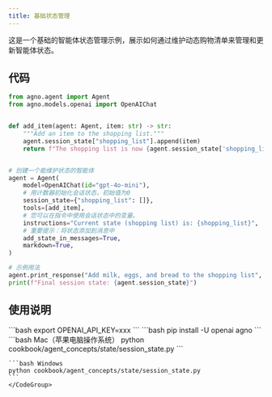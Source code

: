 ```yaml
---
title: 基础状态管理
---
```

这是一个基础的智能体状态管理示例，展示如何通过维护动态购物清单来管理和更新智能体状态。

## 代码

```python cookbook/agent_concepts/state/session_state.py
from agno.agent import Agent
from agno.models.openai import OpenAIChat


def add_item(agent: Agent, item: str) -> str:
    """Add an item to the shopping list."""
    agent.session_state["shopping_list"].append(item)
    return f"The shopping list is now {agent.session_state['shopping_list']}"


# 创建一个能维护状态的智能体
agent = Agent(
    model=OpenAIChat(id="gpt-4o-mini"),
    # 用计数器初始化会话状态，初始值为0
    session_state={"shopping_list": []},
    tools=[add_item],
    # 您可以在指令中使用会话状态中的变量。
    instructions="Current state (shopping list) is: {shopping_list}",
    # 重要提示：将状态添加到消息中
    add_state_in_messages=True,
    markdown=True,
)

# 示例用法
agent.print_response("Add milk, eggs, and bread to the shopping list", stream=True)
print(f"Final session state: {agent.session_state}")

```

## 使用说明

<Steps>
  <Snippet file="create-venv-step.mdx" />

  <Step title="设置您的API密钥">
    ```bash
    export OPENAI_API_KEY=xxx
    ```
  </Step>

  <Step title="安装库">
    ```bash
    pip install -U openai agno
    ```
  </Step>

  <Step title="运行示例">
    <CodeGroup>
    ```bash Mac（苹果电脑操作系统）
    python cookbook/agent_concepts/state/session_state.py
    ```

    ```bash Windows
    python cookbook/agent_concepts/state/session_state.py
    ```
    </CodeGroup>
  </Step>
</Steps>